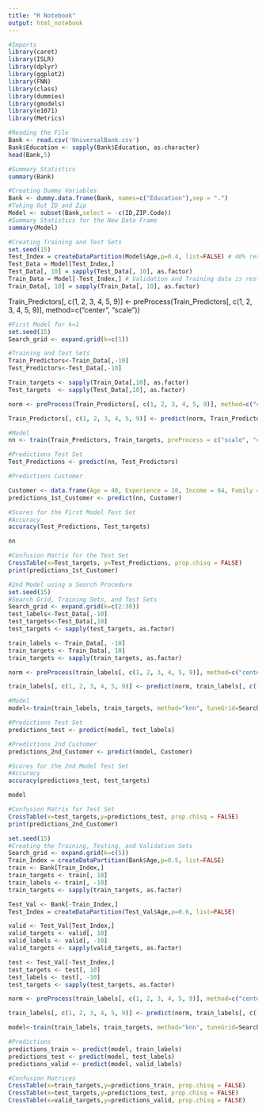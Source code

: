 ---
title: "R Notebook"
output: html_notebook
---

```{r}
#Imports
library(caret)
library(ISLR)
library(dplyr)
library(ggplot2)
library(FNN)
library(class) 
library(dummies)
library(gmodels)
library(e1071)
library(Metrics)
```

```{r}
#Reading the File
Bank <- read.csv('UniversalBank.csv')
Bank$Education <- sapply(Bank$Education, as.character)
head(Bank,5)
```

```{r}
#Summary Statistics
summary(Bank)
```

```{r}
#Creating Dummy Variables
Bank <- dummy.data.frame(Bank, names=c("Education"),sep = ".")
#Taking Out ID and Zip
Model <- subset(Bank,select = -c(ID,ZIP.Code))
#Summary Statistics for the New Data Frame
summary(Model)
```


```{r}
#Creating Training and Test Sets
set.seed(15)
Test_Index = createDataPartition(Model$Age,p=0.4, list=FALSE) # 40% reserved for Test
Test_Data = Model[Test_Index,]
Test_Data[, 10] = sapply(Test_Data[, 10], as.factor)
Train_Data = Model[-Test_Index,] # Validation and Training data is rest
Train_Data[, 10] = sapply(Train_Data[, 10], as.factor)
```


Train_Predictors[, c(1, 2, 3, 4, 5, 9)] <- preProcess(Train_Predictors[, c(1, 2, 3, 4, 5, 9)], method=c("center", "scale"))
```{r}
#First Model for k=1
set.seed(15)
Search_grid <- expand.grid(k=c(1))

#Training and Test Sets
Train_Predictors<-Train_Data[,-10] 
Test_Predictors<-Test_Data[,-10]

Train_targets <- sapply(Train_Data[,10], as.factor)
Test_targets  <- sapply(Test_Data[,10], as.factor)

norm <- preProcess(Train_Predictors[, c(1, 2, 3, 4, 5, 9)], method=c("center", "scale"))

Train_Predictors[, c(1, 2, 3, 4, 5, 9)] <- predict(norm, Train_Predictors[, c(1, 2, 3, 4, 5, 9)])

#Model
nn <- train(Train_Predictors, Train_targets, preProcess = c("scale", "center"), method="knn", tuneGrid=Search_grid)

#Predictions Test Set
Test_Predictions <- predict(nn, Test_Predictors)

#Predictions Customer 

Customer <- data.frame(Age = 40, Experience = 10, Income = 84, Family = 2, CCAvg = 2, Education.1 = 0, Education.2 = 1, Education.3 = 0, Mortgage = 0, Securities.Account = 0, CD.Account = 0, Online = 1, CreditCard = 1, stringsAsFactors = FALSE)
predictions_1st_Customer <- predict(nn, Customer)

#Scores for the First Model Test Set
#Accuracy
accuracy(Test_Predictions, Test_targets)

nn

#Confusion Matrix for the Test Set
CrossTable(x=Test_targets, y=Test_Predictions, prop.chisq = FALSE)
print(predictions_1st_Customer)
```


```{r}
#2nd Model using a Search Procedure
set.seed(15)
#Search Grid, Training Sets, and Test Sets
Search_grid <- expand.grid(k=c(2:30))
test_labels<-Test_Data[,-10] 
test_targets<-Test_Data[,10]
test_targets <- sapply(test_targets, as.factor)

train_labels <- Train_Data[, -10]
train_targets <- Train_Data[, 10]
train_targets <- sapply(train_targets, as.factor)

norm <- preProcess(train_labels[, c(1, 2, 3, 4, 5, 9)], method=c("center", "scale"))

train_labels[, c(1, 2, 3, 4, 5, 9)] <- predict(norm, train_labels[, c(1, 2, 3, 4, 5, 9)])

#Model
model<-train(train_labels, train_targets, method="knn", tuneGrid=Search_grid)

#Predictions Test Set
predictions_test <- predict(model, test_labels)

#Predictions 2nd Customer
predictions_2nd_Customer <- predict(model, Customer)

#Scores for the 2nd Model Test Set
#Accuracy
accuracy(predictions_test, test_targets)

model

#Confusion Matrix for Test Set
CrossTable(x=test_targets,y=predictions_test, prop.chisq = FALSE)
print(predictions_2nd_Customer)
```

```{r}
set.seed(15)
#Creating the Training, Testing, and Validation Sets
Search_grid <- expand.grid(k=c(5))
Train_Index = createDataPartition(Bank$Age,p=0.5, list=FALSE)
train <- Bank[Train_Index,]
train_targets <- train[, 10]
train_labels <- train[, -10]
train_targets <- sapply(train_targets, as.factor)

Test_Val <- Bank[-Train_Index,]
Test_Index = createDataPartition(Test_Val$Age,p=0.6, list=FALSE)

valid <- Test_Val[Test_Index,]
valid_targets <- valid[, 10]
valid_labels <- valid[, -10]
valid_targets <- sapply(valid_targets, as.factor)

test <- Test_Val[-Test_Index,]
test_targets <- test[, 10]
test_labels <- test[, -10]
test_targets <- sapply(test_targets, as.factor)

norm <- preProcess(train_labels[, c(1, 2, 3, 4, 5, 9)], method=c("center", "scale"))

train_labels[, c(1, 2, 3, 4, 5, 9)] <- predict(norm, train_labels[, c(1, 2, 3, 4, 5, 9)])

model<-train(train_labels, train_targets, method="knn", tuneGrid=Search_grid)

#Predictions 
predictions_train <- predict(model, train_labels)
predictions_test <- predict(model, test_labels)
predictions_valid <- predict(model, valid_labels)

#Confusion Matrices
CrossTable(x=train_targets,y=predictions_train, prop.chisq = FALSE)
CrossTable(x=test_targets,y=predictions_test, prop.chisq = FALSE)
CrossTable(x=valid_targets,y=predictions_valid, prop.chisq = FALSE)
```

```{r}

```

```{r}

```